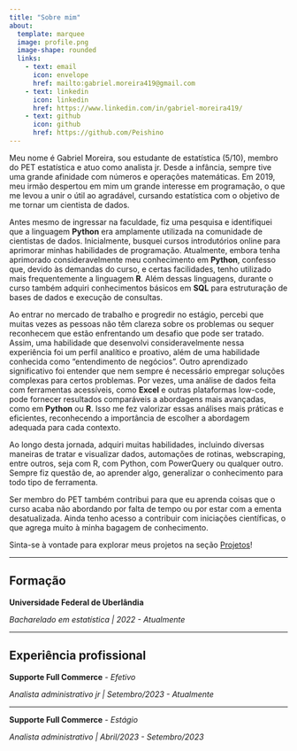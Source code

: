 ```yaml
---
title: "Sobre mim"
about:
  template: marquee
  image: profile.png
  image-shape: rounded
  links: 
    - text: email
      icon: envelope
      href: mailto:gabriel.moreira419@gmail.com
    - text: linkedin
      icon: linkedin
      href: https://www.linkedin.com/in/gabriel-moreira419/
    - text: github
      icon: github
      href: https://github.com/Peishino
---
```


Meu nome é Gabriel Moreira, sou estudante de estatística (5/10), membro do PET estatística e atuo como analista jr. Desde a infância, sempre tive uma grande afinidade com números e operações matemáticas. Em 2019, meu irmão despertou em mim um grande interesse em programação, o que me levou a unir o útil ao agradável, cursando estatística com o objetivo de me tornar um cientista de dados.

Antes mesmo de ingressar na faculdade, fiz uma pesquisa e identifiquei que a linguagem **Python** era amplamente utilizada na comunidade de cientistas de dados. Inicialmente, busquei cursos introdutórios online para aprimorar minhas habilidades de programação. Atualmente, embora tenha aprimorado consideravelmente meu conhecimento em **Python**, confesso que, devido às demandas do curso, e certas facilidades, tenho utilizado mais frequentemente a linguagem **R**. Além dessas linguagens, durante o curso também adquiri conhecimentos básicos em **SQL** para estruturação de bases de dados e execução de consultas.

Ao entrar no mercado de trabalho e progredir no estágio, percebi que muitas vezes as pessoas não têm clareza sobre os problemas ou sequer reconhecem que estão enfrentando um desafio que pode ser tratado. Assim, uma habilidade que desenvolvi consideravelmente nessa experiência foi um perfil analítico e proativo, além de uma habilidade conhecida como "entendimento de negócios". Outro aprendizado significativo foi entender que nem sempre é necessário empregar soluções complexas para certos problemas. Por vezes, uma análise de dados feita com ferramentas acessíveis, como **Excel** e outras plataformas low-code, pode fornecer resultados comparáveis a abordagens mais avançadas, como em **Python** ou **R**. Isso me fez valorizar essas análises mais práticas e eficientes, reconhecendo a importância de escolher a abordagem adequada para cada contexto.

Ao longo desta jornada, adquiri muitas habilidades, incluindo diversas maneiras de tratar e visualizar dados, automações de rotinas, webscraping, entre outros, seja com R, com Python, com PowerQuery ou qualquer outro. Sempre fiz questão de, ao aprender algo, generalizar o conhecimento para todo tipo de ferramenta.

Ser membro do PET também contribui para que eu aprenda coisas que o curso acaba não abordando por falta de tempo ou por estar com a ementa desatualizada. Ainda tenho acesso a contribuir com iniciações científicas, o que agrega muito à minha bagagem de conhecimento.

Sinta-se à vontade para explorar meus projetos na seção [Projetos](Projetos.qmd)!


------------------------------------------------------------------------

## Formação

**Universidade Federal de Uberlândia**

*Bacharelado em estatística \| 2022 - Atualmente*

------------------------------------------------------------------------

## Experiência profissional

**Supporte Full Commerce** *- Efetivo*

*Analista administrativo jr \| Setembro/2023 - Atualmente*

------------------------------------------------------------------------

**Supporte Full Commerce** *- Estágio*

*Analista administrativo \| Abril/2023 - Setembro/2023*
